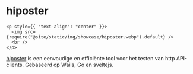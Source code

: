 # hiposter

```mdx-code-block
<p style={{ "text-align": "center" }}>
  <img src={require("@site/static/img/showcase/hiposter.webp").default} />
  <br />
</p>
```

[hiposter](https://github.com/obity/hiposter) is een eenvoudige en efficiënte tool voor het testen van http API-clients. Gebaseerd op Wails, Go en sveltejs.